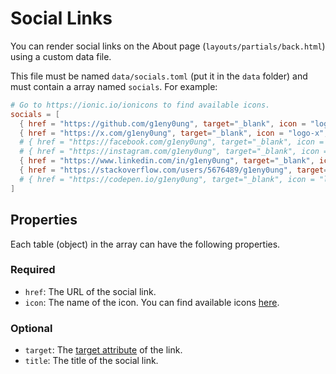 # Social Links

You can render social links on the About page (`layouts/partials/back.html`) using a custom data file.

This file must be named `data/socials.toml` (put it in the `data` folder) and
must contain a array named `socials`. For example:

```toml
# Go to https://ionic.io/ionicons to find available icons.
socials = [
  { href = "https://github.com/g1eny0ung", target="_blank", icon = "logo-github", title = "GitHub" },
  { href = "https://x.com/g1eny0ung", target="_blank", icon = "logo-x", title = "X" },
  # { href = "https://facebook.com/g1eny0ung", target="_blank", icon = "logo-facebook", title = "Facebook" },
  # { href = "https://instagram.com/g1eny0ung", target="_blank", icon = "logo-instagram", title = "Instagram" },
  { href = "https://www.linkedin.com/in/g1eny0ung", target="_blank", icon = "logo-linkedin", title = "Linkedin" },
  { href = "https://stackoverflow.com/users/5676489/g1eny0ung", target="_blank", icon = "logo-stackoverflow", title = "stack overflow" },
  # { href = "https://codepen.io/g1eny0ung", target="_blank", icon = "logo-codepen", title = "Codepen" },
]
```

## Properties

Each table (object) in the array can have the following properties.

### Required

- `href`: The URL of the social link.
- `icon`: The name of the icon. You can find available icons [here](https://ionic.io/ionicons).

### Optional

- `target`: The [target attribute](https://developer.mozilla.org/en-US/docs/Web/HTML/Element/a#target) of the link.
- `title`: The title of the social link.
